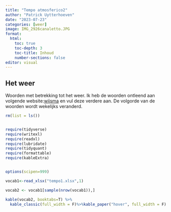 ```yaml
---
title: "Tempo atmosferico2"
author: "Patrick Uytterhoeven"
date: "2023-07-23"
categories: [weer]
image: IMG_2926canaletto.JPG
format:
  html:
    toc: true
    toc-depth: 3
    toc-title: Inhoud
    number-sections: false
editor: visual
---
```


## Het weer

Woorden met betrekking tot het weer. Ik heb de woorden ontleend aan volgende website:[wijsma](https://italiaans.andrieswijma.nl/) en vul deze verdere aan. De volgorde van de woorden wordt wekelijks veranderd.

```r
rm(list = ls())


require(tidyverse)
require(writexl)
require(readxl)
require(lubridate)
require(tidyquant)
require(formattable)
require(kableExtra)


options(scipen=999)
```

```r
vocab1<-read_xlsx("tempo1.xlsx",1)
```

```r
vocab2 <- vocab1[sample(nrow(vocab1)),]
```

```r
kable(vocab2, booktabs=T) %>%
  kable_classic(full_width = F)%>%kable_paper("hover", full_width = F)
```
